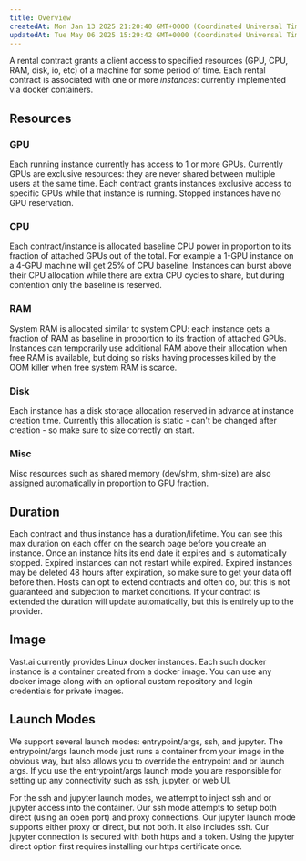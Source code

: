 ```yaml
---
title: Overview
createdAt: Mon Jan 13 2025 21:20:40 GMT+0000 (Coordinated Universal Time)
updatedAt: Tue May 06 2025 15:29:42 GMT+0000 (Coordinated Universal Time)
---
```


A rental contract grants a client access to specified resources (GPU, CPU, RAM, disk, io, etc) of a machine for some period of time.
Each rental contract is associated with one or more *instances*: currently implemented via docker containers.

## Resources

### GPU

Each running instance currently has access to 1 or more GPUs.  Currently GPUs are exclusive resources: they are never shared between multiple users at the same time.  Each contract grants instances exclusive access to specific GPUs while that instance is running.
Stopped instances have no GPU reservation.

### CPU

Each contract/instance is allocated baseline CPU power in proportion to its fraction of attached GPUs out of the total.  For example a 1-GPU instance on a 4-GPU machine will get 25% of CPU baseline.
Instances can burst above their CPU allocation while there are extra CPU cycles to share, but during contention only the baseline is reserved.

### RAM

System RAM is allocated similar to system CPU: each instance gets a fraction of RAM as baseline in proportion to its fraction of attached GPUs.
Instances can temporarily use additional RAM above their allocation when free RAM is available, but doing so risks having processes killed by the OOM killer when free system RAM is scarce.

### Disk

Each instance has a disk storage allocation reserved in advance at instance creation time. Currently this allocation is static - can't be changed after creation - so make sure to size correctly on start.

### Misc

Misc resources such as shared memory (dev/shm, shm-size) are also assigned automatically in proportion to GPU fraction.

## Duration

Each contract and thus instance has a duration/lifetime. You can see this max duration on each offer on the search page before you create an instance.
Once an instance hits its end date it expires and is automatically stopped.  Expired instances can not restart while expired.
Expired instances may be deleted 48 hours after expiration, so make sure to get your data off before then.
Hosts can opt to extend contracts and often do, but this is not guaranteed and subjection to market conditions.
If your contract is extended the duration will update automatically, but this is entirely up to the provider.

## Image

Vast.ai currently provides Linux docker instances. Each such docker instance is a container created from a docker image.
You can use any docker image along with an optional custom repository and login credentials for private images.

## Launch Modes

We support several launch modes: entrypoint/args, ssh, and jupyter.
The entrypoint/args launch mode just runs a container from your image in the obvious way, but also allows you to override the entrypoint and or launch args.
If you use the entrypoint/args launch mode you are responsible for setting up any connectivity such as ssh, jupyter, or web UI.

For the ssh and jupyter launch modes, we attempt to inject ssh and or jupyter access into the container.  Our ssh mode attempts to setup both direct (using an open port) and proxy connections.
Our jupyter launch mode supports either proxy or direct, but not both.  It also includes ssh.  Our jupyter connection is secured with both https and a token.
Using the jupyter direct option first requires installing our https certificate once.
